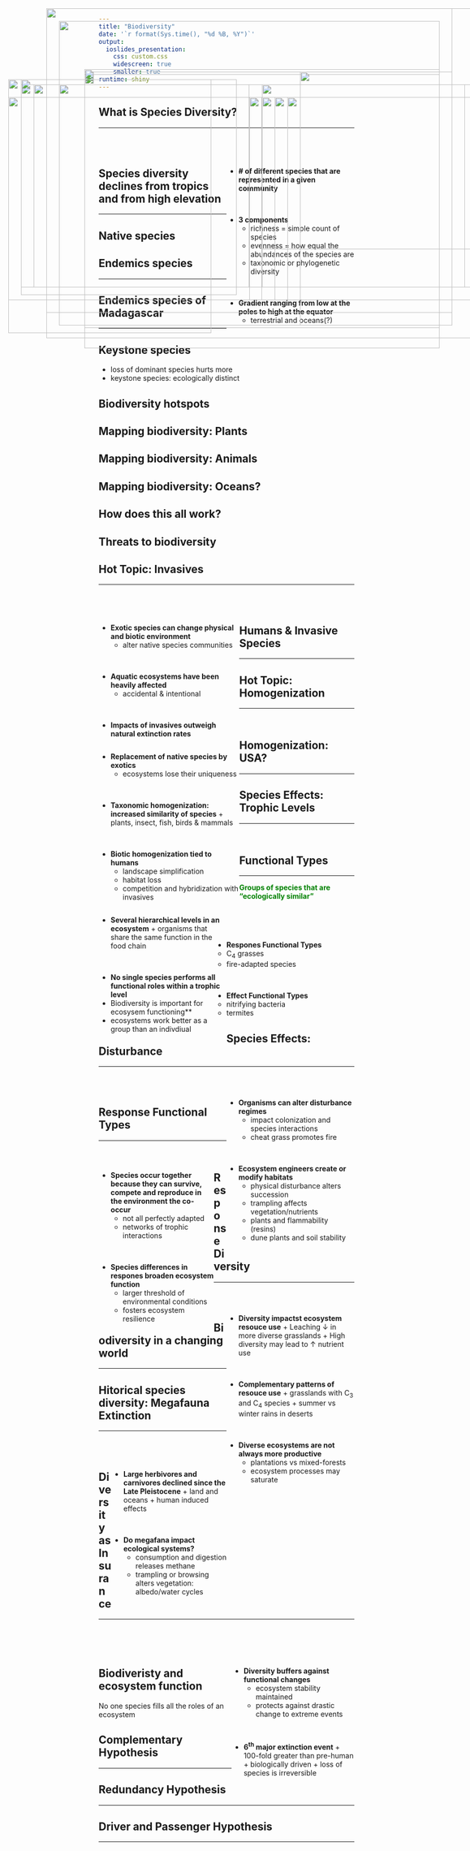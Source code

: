 ```yaml
---
title: "Biodiversity"
date: '`r format(Sys.time(), "%d %B, %Y")`'
output: 
  ioslides_presentation:
    css: custom.css
    widescreen: true
    smaller: true
runtime: shiny
---
```


## What is Species Diversity?
<hr>
<br/>
<br/>

<IMG STYLE="position:absolute; TOP:190px; LEFT:50px; WIDTH:400px; HEIGHT:500px" SRC="images/spp_diversity.gif">

<div style="float: right; width: 50%;">

* **# of different species that are represented in a given community**

<br/>

* **3 components**
    + richness = simple count of species
    + evenness = how equal the abundances of the species are
    + taxonomic or phylogenetic diversity

<br/>

* **Gradient ranging from low at the poles to high at the equator**
    + terrestrial and oceans(?)
</div>

## Species diversity declines from tropics and from high elevation
<hr>

<IMG STYLE="position:absolute; TOP:180px; LEFT:200px; WIDTH:700px; HEIGHT:500px" SRC="images/biomes2.png">


##
<IMG STYLE="position:absolute; TOP:75px; LEFT:150px; WIDTH:750px; HEIGHT:600px" SRC="images/diverse_services.png">


## Native species

## Endemics species
<hr>

<IMG STYLE="position:absolute; TOP:225px; LEFT:525px; WIDTH:500px; HEIGHT:400px" SRC="images/fish_endemics.jpg">

## Endemics species of Madagascar
<hr>

<IMG STYLE="position:absolute; TOP:225px; LEFT:525px; WIDTH:500px; HEIGHT:400px" SRC="images/madagascar.jpg">

## Keystone species

  + loss of dominant species hurts more
  + keystone species: ecologically distinct
  
## Biodiversity hotspots

## Mapping biodiversity: Plants

## Mapping biodiversity: Animals

## Mapping biodiversity: Oceans?

## How does this all work?

<IMG STYLE="position:absolute; TOP:75px; LEFT:150px; WIDTH:750px; HEIGHT:600px" SRC="images/island_biogeo.jpg">

## Threats to biodiversity

## Hot Topic: Invasives
<hr>
<br/>
<br/>

<div style="float: left; width: 55%;">

* **Exotic species can change physical and biotic environment**
    + alter native species communities

<br/>

* **Aquatic ecosystems have been heavily affected**
    + accidental & intentional

<br/>

* **Impacts of invasives outweigh natural extinction rates**
 </div>

<IMG STYLE="position:absolute; TOP:225px; LEFT:550px; WIDTH:500px; HEIGHT:300px" SRC="images/invasives2.png">

## Humans & Invasive Species
<hr>

<IMG STYLE="position:absolute; TOP:175px; LEFT:200px; WIDTH:700px; HEIGHT:500px" SRC="images/species_ship.jpg">

## Hot Topic: Homogenization
<hr>
<br/>

<div style="float: left; width: 55%;">

* **Replacement of native species by exotics**
    + ecosystems lose their uniqueness 

<br/>

* **Taxonomic homogenization: increased similarity of species** 
      + plants, insect, fish, birds & mammals

<br/>

* **Biotic homogenization tied to humans**
    + landscape simplification
    + habitat loss
    + competition and hybridization with invasives

</div>

<IMG STYLE="position:absolute; TOP:225px; LEFT:600px; WIDTH:400px; HEIGHT:400px" SRC="images/blender.jpg">

## Homogenization: USA?
<hr>
<IMG STYLE="position:absolute; TOP:170px; LEFT:200px; WIDTH:700px; HEIGHT:550px" SRC="images/usa_diverse.png">

## Species Effects: Trophic Levels
<hr>
<br/>

<div style="float: left; width: 50%;">

* **Several hierarchical levels in an ecosystem**
      + organisms that share the same function in the food chain

<br/>

* **No single species performs all functional roles within a trophic level**
* Biodiversity is important for ecosysem functioning**
* ecosystems work better as a group than an indivdiual

</div>

<IMG STYLE="position:absolute; TOP:175px; LEFT:625px; WIDTH:300px; HEIGHT:500px" SRC="images/species_eco.png">





## Functional Types
<hr>

<div class="centered"><strong><span style="color:green">Groups of species that are "ecologically similar"</span></strong></div>

<br/> 
<br/>
<br/>

* **Respones Functional Types**
    + C~4~ grasses
    + fire-adapted species
    
<br/>

* **Effect Functional Types**
    + nitrifying bacteria
    + termites

<IMG STYLE="position:absolute; TOP:225px; LEFT:575px; WIDTH:500px; HEIGHT:400px" SRC="images/resprout.jpg">




## Species Effects: Disturbance
<hr>
<br/>
<br/>
<div style="float: right; width: 50%;">

* **Organisms can alter disturbance regimes**
    + impact colonization and species interactions
    + cheat grass promotes fire

<br/>

* **Ecosystem engineers create or modify habitats**
    + physical disturbance alters succession
    + trampling affects vegetation/nutrients
    + plants and flammability (resins)
    + dune plants and soil stability
</div>

<IMG STYLE="position:absolute; TOP:200px; LEFT:100px; WIDTH:400px; HEIGHT:400px" SRC="images/beaver.jpg">

##

<IMG STYLE="position:absolute; TOP:50px; LEFT:125px; WIDTH:850px; HEIGHT:650px" SRC="images/mangroves.jpg">

## Response Functional Types
<hr>
<br/>

<div style="float: left; width: 45%;">

* **Species occur together because they can survive, compete and reproduce in the environment the co-occur**
    + not all perfectly adapted
    + networks of trophic interactions

<br/>

* **Species differences in respones broaden ecosystem function**
    + larger threshold of environmental conditions
    + fosters ecosystem resilience
 </div>   
        
<IMG STYLE="position:absolute; TOP:200px; LEFT:550px; WIDTH:500px; HEIGHT:400px" SRC="images/interaction.jpg">  
    

## Response Diversity
<hr>
<br/>
<br/>
<div style="float: right; width: 50%;">
* **Diversity impactst ecosystem resouce use**
      + Leaching ↓ in more diverse grasslands
      + High diversity may lead to ↑ nutrient use
    
<br/>

* **Complementary patterns of resouce use**
      + grasslands with C~3~ and C~4~ species
      + summer vs winter rains in deserts

<br/>

* **Diverse ecosystems are not always more productive**
    + plantations vs mixed-forests
    + ecosystem processes may saturate
</div>
 
<IMG STYLE="position:absolute; TOP:200px; LEFT:75px; WIDTH:450px; HEIGHT:400px" SRC="images/response.png"> 

## Biodiversity in a changing world
<hr>

<IMG STYLE="position:absolute; TOP:190px; LEFT:50px; WIDTH:400px; HEIGHT:500px" SRC="images/biodiversity_redistribution.jpg">


## Hitorical species diversity: Megafauna Extinction
<hr>
<br/>
<br/>

<IMG STYLE="position:absolute; TOP:190px; LEFT:75px; WIDTH:425px; HEIGHT:425px" SRC="images/lostmega.jpeg">

<div style="float: right; width: 45%;">

* **Large herbivores and carnivores declined since the Late Pleistocene**
      + land and oceans
      + human induced effects

<br/>

* **Do megafana impact ecological systems?**
    + consumption and digestion releases methane
    + trampling or browsing alters vegetation: albedo/water cycles 

</div>

## Diversity as Insurance
<hr>
<br/>
<br/>
<br/>

<div style="float: right; width: 48%;">
* **Diversity buffers against functional changes**
    + ecosystem stability maintained
    + protects against drastic change to extreme events

<br/>
    
* **6^th^ major extinction event**
      + 100-fold greater than pre-human
      + biologically driven
      + loss of species is irreversible
</div>
 
<IMG STYLE="position:absolute; TOP:225px; LEFT:50px; WIDTH:500px; HEIGHT:400px" SRC="images/extinction2.png"> 

##
<IMG STYLE="position:absolute; TOP:50px; LEFT:125px; WIDTH:800px; HEIGHT:600px" SRC="images/extinction3.jpg">

##
<IMG STYLE="position:absolute; TOP:50px; LEFT:125px; WIDTH:800px; HEIGHT:600px" SRC="images/extinction1.png">


## Biodiveristy and ecosystem function
 No one species fills all the roles of an ecosystem

## Complementary Hypothesis
<hr>

<IMG STYLE="position:absolute; TOP:200px; LEFT:150px; WIDTH:800px; HEIGHT:400px" SRC="images/comp.jpg">

## Redundancy Hypothesis
<hr>

<IMG STYLE="position:absolute; TOP:200px; LEFT:150px; WIDTH:800px; HEIGHT:400px" SRC="images/redund.jpg">

## Driver and Passenger Hypothesis
<hr>

<IMG STYLE="position:absolute; TOP:200px; LEFT:150px; WIDTH:800px; HEIGHT:400px" SRC="images/driver.jpg">